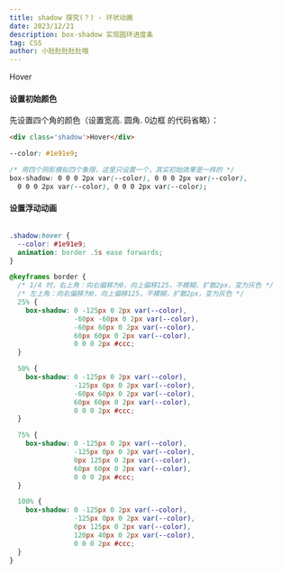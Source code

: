 ```yaml
---
title: shadow 探究(？) - 环状动画
date: 2023/12/21
description: box-shadow 实现圆环进度条
tag: CSS
author: 小肚肚肚肚肚哦
---
```



<div className={style.container}>
  <div className={style.shadow}>Hover</div>
</div>

#### 设置初始颜色

先设置四个角的颜色（设置宽高. 圆角. 0边框 的代码省略）：

```html
<div class='shadow'>Hover</div>
```

```css
--color: #1e91e9;

/* 用四个阴影模拟四个象限，这里只设置一个，其实初始效果是一样的 */
box-shadow: 0 0 0 2px var(--color), 0 0 0 2px var(--color),
  0 0 0 2px var(--color), 0 0 0 2px var(--color);
```

#### 设置浮动动画

```css

.shadow:hover {
  --color: #1e91e9;
  animation: border .5s ease forwards;
}

@keyframes border {
  /* 1/4 时，右上角：向右偏移为0，向上偏移125，不模糊，扩散2px，变为灰色 */
  /* 左上角：向右偏移为0，向上偏移125，不模糊，扩散2px，变为灰色 */
  25% {
    box-shadow: 0 -125px 0 2px var(--color),
                -60px -60px 0 2px var(--color),
                -60px 60px 0 2px var(--color),
                60px 60px 0 2px var(--color),
                0 0 0 2px #ccc;
  }

  50% {
    box-shadow: 0 -125px 0 2px var(--color),
                -125px 0px 0 2px var(--color),
                -60px 60px 0 2px var(--color),
                60px 60px 0 2px var(--color),
                0 0 0 2px #ccc;
  }

  75% {
    box-shadow: 0 -125px 0 2px var(--color),
                -125px 0px 0 2px var(--color),
                0px 125px 0 2px var(--color),
                60px 60px 0 2px var(--color),
                0 0 0 2px #ccc;
  }

  100% {
    box-shadow: 0 -125px 0 2px var(--color),
                -125px 0px 0 2px var(--color),
                0px 125px 0 2px var(--color),
                120px 40px 0 2px var(--color),
                0 0 0 2px #ccc;
  }
}
```